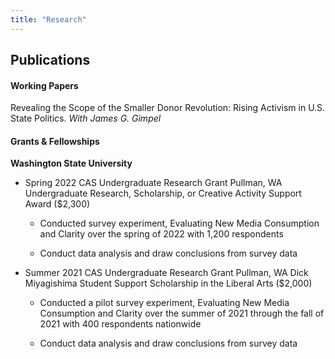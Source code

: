 ```yaml
---
title: "Research"
---
```


## Publications 

#### Working Papers

Revealing the Scope of the Smaller Donor Revolution: Rising Activism in U.S.
State Politics. *With James G. Gimpel*

#### Grants & Fellowships

**Washington State University**

-   Spring 2022 CAS Undergraduate Research Grant Pullman, WA Undergraduate Research, Scholarship, or Creative Activity Support Award (\$2,300)

    -   Conducted survey experiment, Evaluating New Media Consumption and Clarity over the
        spring of 2022 with 1,200 respondents

    -   Conduct data analysis and draw conclusions from survey data

-   Summer 2021 CAS Undergraduate Research Grant Pullman, WA Dick Miyagishima Student Support Scholarship in the Liberal Arts (\$2,000)

    -   Conducted a pilot survey experiment, Evaluating New Media Consumption and Clarity
        over the summer of 2021 through the fall of 2021 with 400 respondents nationwide

    -   Conduct data analysis and draw conclusions from survey data
